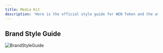 ```yaml
---
title: Media Kit
description: 'Here is the official style guide for WEN Token and the available media assets.'
---
```


## Brand Style Guide
![BrandStyleGuide](/images/branding.png)

<CardGroup cols={1}>
  <Card
    title="Download Full Media Kit"
    href="https://drive.google.com/file/d/1ZdDzVBJZLqCUpNe2d1p_-dyafbDbnsHk/view?usp=share_link"
  >
  </Card>
  
</CardGroup>
